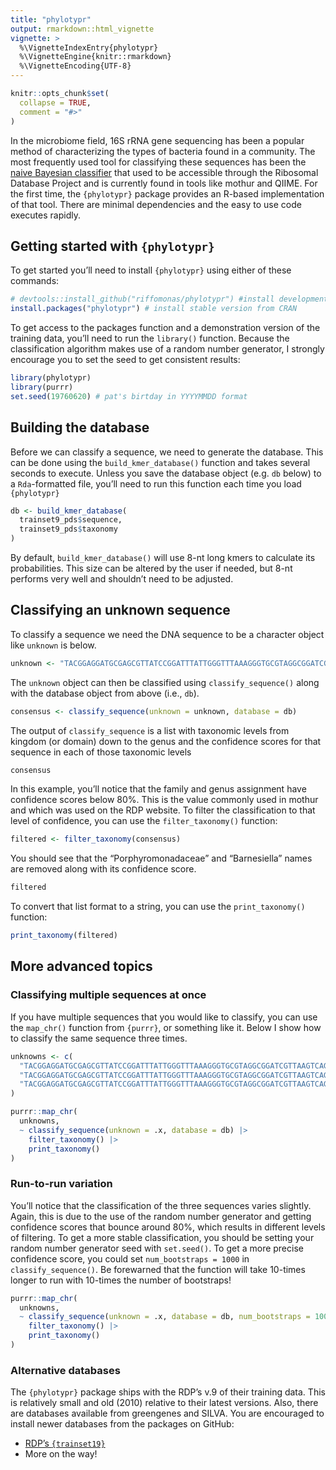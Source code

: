 ```yaml
---
title: "phylotypr"
output: rmarkdown::html_vignette
vignette: >
  %\VignetteIndexEntry{phylotypr}
  %\VignetteEngine{knitr::rmarkdown}
  %\VignetteEncoding{UTF-8}
---
```


```r
knitr::opts_chunk$set(
  collapse = TRUE,
  comment = "#>"
)
```

In the microbiome field, 16S rRNA gene sequencing has been a popular method of characterizing the types of bacteria found in a community. The most frequently used tool for classifying these sequences has been the [naive Bayesian classifier](https://journals.asm.org/doi/10.1128/aem.00062-07) that used to be accessible through the Ribosomal Database Project and is currently found in tools like mothur and QIIME. For the first time, the `{phylotypr}` package provides an R-based implementation of that tool. There are minimal dependencies and the easy to use code executes rapidly.


## Getting started with `{phylotypr}`
To get started you'll need to install `{phylotypr}` using either of these commands:

```r
# devtools::install_github("riffomonas/phylotypr") #install development version
install.packages("phylotypr") # install stable version from CRAN
```

To get access to the packages function and a demonstration version of the training data, you'll need to run the `library()` function. Because the classification algorithm makes use of a random number generator, I strongly encourage you to set the seed to get consistent results:

```r
library(phylotypr)
library(purrr)
set.seed(19760620) # pat's birtday in YYYYMMDD format
```


## Building the database

Before we can classify a sequence, we need to generate the database. This can be done using the `build_kmer_database()` function and takes several seconds to execute. Unless you save the database object (e.g. `db` below) to a `Rda`-formatted file, you'll need to run this function each time you load `{phylotypr}`

```r
db <- build_kmer_database(
  trainset9_pds$sequence,
  trainset9_pds$taxonomy
)
```

By default, `build_kmer_database()` will use 8-nt long kmers to calculate its probabilities. This size can be altered by the user if needed, but 8-nt performs very well and shouldn't need to be adjusted.


## Classifying an unknown sequence

To classify a sequence we need the DNA sequence to be a character object like `unknown` is below.

```r
unknown <- "TACGGAGGATGCGAGCGTTATCCGGATTTATTGGGTTTAAAGGGTGCGTAGGCGGATCGTTAAGTCAGTGGTCAAATTGAGGGGCTCAACCCCTTCCCGCCATTGAAACTGGCGATCTTGAGTGGAAGAGAAGTATGCGGAATGCGTGGTGTAGCGGTGAAATGCATAGATATCACGCAGAACCCCGATTGCGAAGGCAGCATGCCGGCTTCCTACTGACGCTCATGCACGAAAGTGTGGGTAACGAACAGG"
```

The `unknown` object can then be classified using `classify_sequence()` along with the database object from above (i.e., `db`).

```r
consensus <- classify_sequence(unknown = unknown, database = db)
```

The output of `classify_sequence` is a list with taxonomic levels from kingdom (or domain) down to the genus and the confidence scores for that sequence in each of those taxonomic levels

```r
consensus
```

In this example, you'll notice that the family and genus assignment have confidence scores below 80%. This is the value commonly used in mothur and which was used on the RDP website. To filter the classification to that level of confidence, you can use the `filter_taxonomy()` function:

```r
filtered <- filter_taxonomy(consensus)
```

You should see that the "Porphyromonadaceae" and "Barnesiella" names are removed along with its confidence score.

```r
filtered
```

To convert that list format to a string, you can use the `print_taxonomy()` function:

```r
print_taxonomy(filtered)
```

## More advanced topics

### Classifying multiple sequences at once

If you have multiple sequences that you would like to classify, you can use the `map_chr()` function from `{purrr}`, or something like it. Below I show how to classify the same sequence three times.

```r
unknowns <- c(
  "TACGGAGGATGCGAGCGTTATCCGGATTTATTGGGTTTAAAGGGTGCGTAGGCGGATCGTTAAGTCAGTGGTCAAATTGAGGGGCTCAACCCCTTCCCGCCATTGAAACTGGCGATCTTGAGTGGAAGAGAAGTATGCGGAATGCGTGGTGTAGCGGTGAAATGCATAGATATCACGCAGAACCCCGATTGCGAAGGCAGCATGCCGGCTTCCTACTGACGCTCATGCACGAAAGTGTGGGTAACGAACAGG",
  "TACGGAGGATGCGAGCGTTATCCGGATTTATTGGGTTTAAAGGGTGCGTAGGCGGATCGTTAAGTCAGTGGTCAAATTGAGGGGCTCAACCCCTTCCCGCCATTGAAACTGGCGATCTTGAGTGGAAGAGAAGTATGCGGAATGCGTGGTGTAGCGGTGAAATGCATAGATATCACGCAGAACCCCGATTGCGAAGGCAGCATGCCGGCTTCCTACTGACGCTCATGCACGAAAGTGTGGGTAACGAACAGG",
  "TACGGAGGATGCGAGCGTTATCCGGATTTATTGGGTTTAAAGGGTGCGTAGGCGGATCGTTAAGTCAGTGGTCAAATTGAGGGGCTCAACCCCTTCCCGCCATTGAAACTGGCGATCTTGAGTGGAAGAGAAGTATGCGGAATGCGTGGTGTAGCGGTGAAATGCATAGATATCACGCAGAACCCCGATTGCGAAGGCAGCATGCCGGCTTCCTACTGACGCTCATGCACGAAAGTGTGGGTAACGAACAGG"
)

purrr::map_chr(
  unknowns,
  ~ classify_sequence(unknown = .x, database = db) |>
    filter_taxonomy() |>
    print_taxonomy()
)
```


### Run-to-run variation

You'll notice that the classification of the three sequences varies slightly. Again, this is due to the use of the random number generator and getting confidence scores that bounce around 80%, which results in different levels of filtering. To get a more stable classification, you should be setting your random number generator seed with `set.seed()`. To get a more precise confidence score, you could set `num_bootstraps = 1000` in `classify_sequence()`. Be forewarned that the function will take 10-times longer to run with 10-times the number of bootstraps!

```r
purrr::map_chr(
  unknowns,
  ~ classify_sequence(unknown = .x, database = db, num_bootstraps = 1000) |>
    filter_taxonomy() |>
    print_taxonomy()
)
```


### Alternative databases
The `{phylotypr}` package ships with the RDP's v.9 of their training data. This is relatively small and old (2010) relative to their latest versions. Also, there are databases available from greengenes and SILVA. You are encouraged to install newer databases from the packages on GitHub:

* [RDP's `{trainset19}`](https://github.com/mothur/trainset19)
* More on the way!
